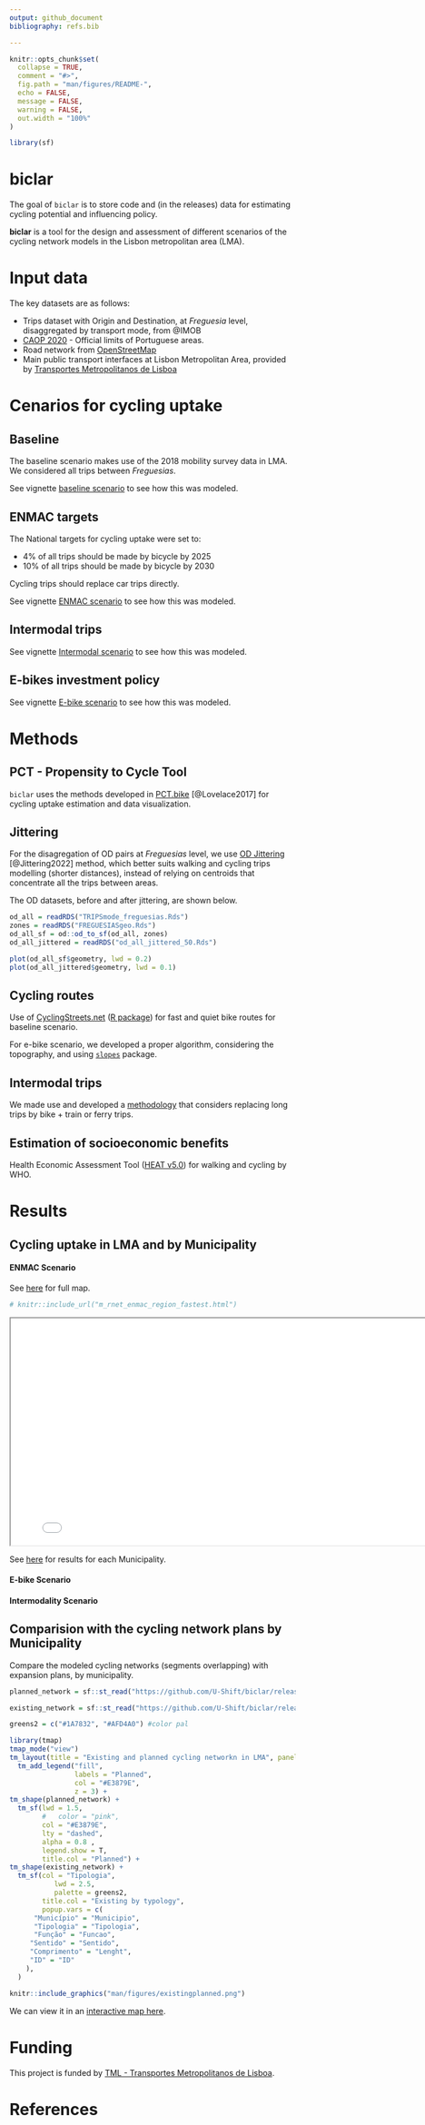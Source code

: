 ```yaml
---
output: github_document
bibliography: refs.bib

---
```


<!-- README.md is generated from README.Rmd. Please edit that file -->

```r
knitr::opts_chunk$set(
  collapse = TRUE,
  comment = "#>",
  fig.path = "man/figures/README-",
  echo = FALSE,
  message = FALSE,
  warning = FALSE,
  out.width = "100%"
)
```
<!-- README.md is generated from README.Rmd. Please edit that file -->

```r
library(sf)
```

# biclar

<!-- badges: start -->

<!-- badges: end -->

The goal of `biclar` is to store code and (in the releases) data for estimating cycling potential and influencing policy.

**biclar** is a tool for the design and assessment of different scenarios of the cycling network models in the Lisbon metropolitan area (LMA).

# Input data

The key datasets are as follows:

-   Trips dataset with Origin and Destination, at *Freguesia* level, disaggregated by transport mode, from @IMOB  
-   [CAOP 2020](https://www.dgterritorio.gov.pt/cartografia/cartografia-tematica/caop?language=en) - Official limits of Portuguese areas.
-   Road network from [OpenStreetMap](https://www.openstreetmap.org/#map=11/38.7053/-9.1585)  
-   Main public transport interfaces at Lisbon Metropolitan Area, provided by [Transportes Metropolitanos de Lisboa](https://www.tmlmobilidade.pt/)


# Cenarios for cycling uptake

## Baseline

The baseline scenario makes use of the 2018 mobility survey data in LMA.  
We considered all trips between _Freguesias_.

<!-- todo: include map of baseline scenario -->

See vignette [baseline scenario](articles/0_baseline_scenario.html) to see how this was modeled.

## ENMAC targets

The National targets for cycling uptake were set to:

-   4% of all trips should be made by bicycle by 2025
-   10% of all trips should be made by bicycle by 2030

Cycling trips should replace car trips directly.

See vignette [ENMAC scenario](articles/1_emnac_scenario.html) to see how this was modeled.

## Intermodal trips

See vignette [Intermodal scenario](articles/2_intermodal_scenario.html) to see how this was modeled.

## E-bikes investment policy

See vignette [E-bike scenario](articles/3_ebikes_scenario.html) to see how this was modeled.

# Methods

## PCT - Propensity to Cycle Tool

`biclar` uses the methods developed in [PCT.bike](https://pct.bike) [@Lovelace2017] for cycling uptake estimation and data visualization.

## Jittering

For the disagregation of OD pairs at _Freguesias_ level, we use [OD Jittering](https://github.com/atumworld/odrust) [@Jittering2022] method, which better suits walking and cycling trips modelling (shorter distances), instead of relying on centroids that concentrate all the trips between areas. 

The OD datasets, before and after jittering, are shown below.

```r
od_all = readRDS("TRIPSmode_freguesias.Rds")
zones = readRDS("FREGUESIASgeo.Rds")
od_all_sf = od::od_to_sf(od_all, zones)
od_all_jittered = readRDS("od_all_jittered_50.Rds")
```

```r
plot(od_all_sf$geometry, lwd = 0.2)
plot(od_all_jittered$geometry, lwd = 0.1)
```


## Cycling routes

Use of [CyclingStreets.net](https://cyclinstreets.net) ([R package](https://rpackage.cyclestreets.net/)) for fast and quiet bike routes for baseline scenario.  

For e-bike scenario, we developed a proper algorithm, considering the topography, and using  [`slopes`](https://docs.ropensci.org/slopes) package.


## Intermodal trips

We made use and developed a [methodology](https://github.com/npct/rail) that considers replacing long trips by bike + train or ferry trips.



## Estimation of socioeconomic benefits

Health Economic Assessment Tool ([HEAT v5.0](https://www.heatwalkingcycling.org/#how_heat_works)) for walking and cycling by WHO.


# Results

## Cycling uptake in LMA and by Municipality

#### ENMAC Scenario

See [here](region_enmac4_quiet.html) for full map.

```r
# knitr::include_url("m_rnet_enmac_region_fastest.html")
```

<iframe src="region_enmac4_quiet.html" width="800" height="400px" data-external="1">
</iframe>

See [here](articles/propotype.html) for results for each Municipality.

#### E-bike Scenario

<!-- todo -->

#### Intermodality Scenario

<!-- todo -->


## Comparision with the cycling network plans by Municipality

Compare the modeled cycling networks (segments overlapping) with expansion plans, by municipality.

<!-- todo: this is too heavy -->

```r
planned_network = sf::st_read("https://github.com/U-Shift/biclar/releases/download/0.0.1/CyclingPlans2021.gpkg", quiet = TRUE)

existing_network = sf::st_read("https://github.com/U-Shift/biclar/releases/download/0.0.1/CyclingNetwork2021.gpkg", quiet = TRUE)

greens2 = c("#1A7832", "#AFD4A0") #color pal

library(tmap)
tmap_mode("view")
tm_layout(title = "Existing and planned cycling networkn in LMA", panel.show = T) +
  tm_add_legend("fill",
                labels = "Planned",
                col = "#E3879E",
                z = 3) +
tm_shape(planned_network) +
  tm_sf(lwd = 1.5,
        #   color = "pink",
        col = "#E3879E",
        lty = "dashed",
        alpha = 0.8 ,
        legend.show = T,
        title.col = "Planned") +
tm_shape(existing_network) +
  tm_sf(col = "Tipologia",
           lwd = 2.5,
           palette = greens2,
        title.col = "Existing by typology",
        popup.vars = c(
      "Município" = "Municipio",
      "Tipologia" = "Tipologia",
      "Função" = "Funcao",      
     "Sentido" = "Sentido", 
     "Comprimento" = "Lenght", 
     "ID" = "ID"
    ),
  )

```

```r
knitr::include_graphics("man/figures/existingplanned.png")
```

We can view it in an [interactive map here](https://ushift.tecnico.ulisboa.pt/content/tml/RedeExistentePrevista.html).

# Funding

This project is funded by [TML - Transportes Metropolitanos de Lisboa](https://www.tmlmobilidade.pt/projetos-e-atividades/planos-e-estudos/rede-ciclavel-metropolitana-estudo-modelacao-e-ferramenta-de-apoio-ao-planeamento-e-decisao/).

# References {-}
